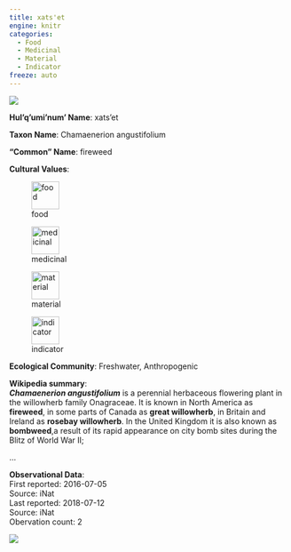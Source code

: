 ```yaml
---
title: xats'et
engine: knitr
categories:
  - Food
  - Medicinal
  - Material
  - Indicator
freeze: auto
---
```

![](https://inaturalist-open-data.s3.amazonaws.com/photos/145664133/medium.jpg){fig-alt="xats'et - fireweed"}

**Hul'q'umi'num' Name**: xats'et



**Taxon Name**: Chamaenerion angustifolium

**"Common" Name**: fireweed

**Cultural Values**:  

::: {layout-nrow=1 style="width:60%"}
![food](/files/food.svg){width=50px}

![medicinal](/files/medicinal.svg){width=50px}

![material](/files/material.svg){width=50px}

![indicator](/files/indicator.svg){width=50px}
:::

**Ecological Community**: Freshwater, Anthropogenic

**Wikipedia summary**:  
<i><b>Chamaenerion angustifolium</b></i> is a perennial herbaceous flowering plant in the willowherb family Onagraceae. It is known in North America as <b>fireweed</b>, in some parts of Canada as <b>great willowherb</b>, in Britain and Ireland as <b>rosebay willowherb</b>. In the United Kingdom it is also known as <b>bombweed</b>,a result of its rapid appearance on city bomb sites during the Blitz of World War&#160;II;</p>...

**Observational Data**:   
First reported: 2016-07-05  
Source: iNat  
Last reported: 2018-07-12  
Source: iNat  
Obervation count: 2

![](community_dist.png)
